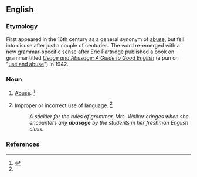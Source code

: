 ==English==

===Etymology===
First appeared in the 16th century as a general synonym of [[abuse]], but fell into disuse after just a couple of centuries. The word re-emerged with a new grammar-specific sense after Eric Partridge published a book on grammar titled ''[[w:Usage and Abusage|Usage and Abusage: A Guide to Good English]]'' (a pun on "[[use and abuse]]") in 1942.

===Noun===
{{en-noun|~}}

# {{lb|en|obsolete}} [[abuse|Abuse]]. {{defdate|Attested from the mid 16<sup>th</sup> century until the mid 17<sup>th</sup> century.}}<ref name=SOED>{{R:SOED5|page=10}}</ref>
# Improper or incorrect use of language. {{defdate|First attested in the mid 20th century.}}<ref name=SOED/>
#: ''A stickler for the rules of grammar, Mrs. Walker cringes when she encounters any '''abusage''' by the students in her freshman English class.''

===References===
<references/>